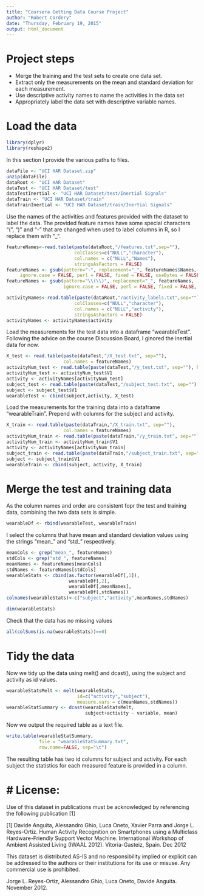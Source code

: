 ```yaml
---
title: "Coursera Getting Data Course Project"
author: "Robert Cordery"
date: "Thursday, February 19, 2015"
output: html_document
---
```

# Project steps

* Merge the training and the test sets to create one data set.  
* Extract only the measurements on the mean and standard deviation for each measurement.   
* Use descriptive activity names to name the activities in the data set  
* Appropriately label the data set with descriptive variable names.   


# Load the data

```r
library(dplyr)
library(reshape2)
```

In this section I provide the various paths to files.

```r

dataFile <- "UCI HAR Dataset.zip"
unzip(dataFile)
dataRoot <- "UCI HAR Dataset"
dataTest <- "UCI HAR Dataset/test"
dataTestInertial <- "UCI HAR Dataset/test/Inertial Signals"
dataTrain <- "UCI HAR Dataset/train"
dataTrainInertial <- "UCI HAR Dataset/train/Inertial Signals"
```

Use the names of the activities and features provided with the dataset to 
label the data. The provided feature names have some special characters "(", ")" 
and "-" that are 
changed when used to label columns in R, so I replace them with "_". 

```r
featureNames<-read.table(paste(dataRoot,"/features.txt",sep=""),
                         colClasses=c("NULL","character"),
                         col.names = c("NULL","Names"),
                         stringsAsFactors = FALSE)
featureNames <- gsub(pattern="-", replacement="_", featureNames$Names, 
     ignore.case = FALSE, perl = FALSE, fixed = FALSE, useBytes = FALSE)
featureNames <- gsub(pattern="\\(\\)", replacement="_", featureNames, 
                     ignore.case = FALSE, perl = FALSE, fixed = FALSE, useBytes = FALSE)

activityNames<-read.table(paste(dataRoot,"/activity_labels.txt",sep=""),
                         colClasses=c("NULL","character"),
                         col.names = c("NULL","activity"),
                         stringsAsFactors = FALSE)
activityNames <- activityNames$activity
```

Load the measurements for the test data into a dataframe "wearableTest". Following the advice 
on the course Discussion Board, I ginored the inertial data for now. 

```r
X_test <- read.table(paste(dataTest,"/X_test.txt", sep=""), 
                     col.names = featureNames)
activityNum_test <- read.table(paste(dataTest,"/y_test.txt", sep=""), header=FALSE)
activityNum_test <- activityNum_test$V1
activity <- activityNames[activityNum_test]
subject_test <- read.table(paste(dataTest,"/subject_test.txt", sep=""), header=FALSE)
subject <- subject_test$V1
wearableTest <- cbind(subject,activity, X_test)
```

Load the measurements for the training data into a dataframe "wearableTrain". Prepend
with columns for the subject and activity. 

```r

X_train <- read.table(paste(dataTrain,"/X_train.txt", sep=""), 
                     col.names = featureNames)
activityNum_train <- read.table(paste(dataTrain,"/y_train.txt", sep=""), header=FALSE)
activityNum_train <- activityNum_train$V1
activity <- activityNames[activityNum_train]
subject_train <- read.table(paste(dataTrain,"/subject_train.txt", sep=""), header=FALSE)
subject <- subject_train$V1
wearableTrain <- cbind(subject, activity, X_train)
```

# Merge the test and training data
As the column names and order are consistent fopr the test and training data, combining
the two data sets is simple. 

```r
wearableDf <- rbind(wearableTest, wearableTrain)
```

I select the columns that have mean and standard deviation values using the strings 
"mean_" and "std_" respectively. 

```r
meanCols <- grep("mean_", featureNames)
stdCols <- grep("std_", featureNames)
meanNames <- featureNames[meanCols]
stdNames <- featureNames[stdCols]
wearableStats <- cbind(as.factor(wearableDf[,1]),
                       wearableDf[,2],
                       wearableDf[,meanNames],
                       wearableDf[,stdNames])
colnames(wearableStats)<-c("subject","activity",meanNames,stdNames)

dim(wearableStats)
```

Check that the data has no missing values
```r
all(colSums(is.na(wearableStats))==0)
```

# Tidy the data
Now we tidy up the data using melt() and dcast(), using the subject and activity 
as id values.  


```r

wearableStatsMelt <- melt(wearableStats, 
                          id=c("activity","subject"), 
                          measure.vars = c(meanNames,stdNames))
wearableStatSummary <- dcast(wearableStatsMelt, 
                             subject+activity ~ variable, mean)

```
Now we output the required table as a text file. 

```r
write.table(wearableStatSummary, 
            file = "wearableStatSummary.txt", 
            row.name=FALSE, sep="\t")
```

The resulting table has two id columns for subject and activity. For each subject the statistics for each measured feature is provided in a column. 

# License:
========
Use of this dataset in publications must be acknowledged by referencing the following publication [1] 

[1] Davide Anguita, Alessandro Ghio, Luca Oneto, Xavier Parra and Jorge L. Reyes-Ortiz. Human Activity Recognition on Smartphones using a Multiclass Hardware-Friendly Support Vector Machine. International Workshop of Ambient Assisted Living (IWAAL 2012). Vitoria-Gasteiz, Spain. Dec 2012

This dataset is distributed AS-IS and no responsibility implied or explicit can be addressed to the authors or their institutions for its use or misuse. Any commercial use is prohibited.

Jorge L. Reyes-Ortiz, Alessandro Ghio, Luca Oneto, Davide Anguita. November 2012.


